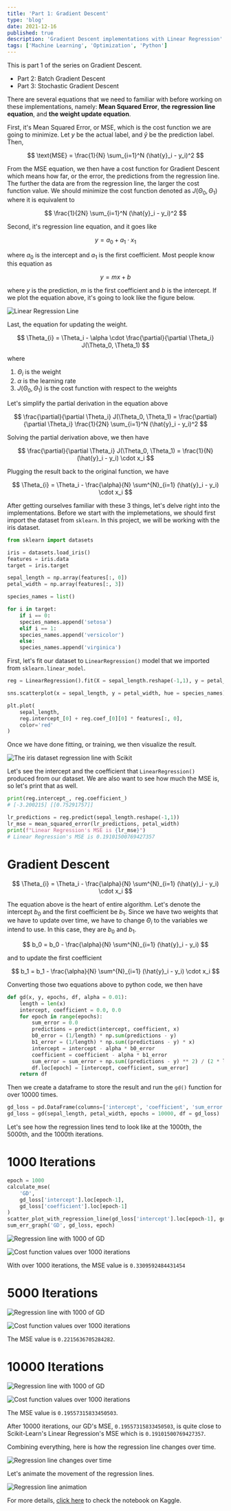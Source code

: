 ```yaml
---
title: 'Part 1: Gradient Descent'
type: 'blog'
date: 2021-12-16
published: true
description: 'Gradient Descent implementations with Linear Regression'
tags: ['Machine Learning', 'Optimization', 'Python']
---
```



This is part 1 of the series on Gradient Descent.

- <Link to="/blog/part-2-batch-gradient-descent">
    Part 2: Batch Gradient Descent
  </Link>
- <Link to="/blog/part-3-stochastic-gradient-descent">
    Part 3: Stochastic Gradient Descent
  </Link>

There are several equations that we need to familiar with before working on these implementations, namely: **Mean Squared Error**, **the regression line equation**, and **the weight update equation**.

First, it's Mean Squared Error, or MSE, which is the cost function we are going to minimize. 
Let $y$ be the actual label, and $\hat{y}$ be the prediction label. 
Then,

$$
    \text{MSE} = \frac{1}{N} \sum_{i=1}^N (\hat{y}_i - y_i)^2
$$

From the MSE equation, we then have a cost function for Gradient Descent which means how far, or the error, the predictions from the regression line.
The further the data are from the regression line, the larger the cost function value.
We should minimize the cost function denoted as $J(\Theta_0, \Theta_1)$ where it is equivalent to

$$
    \frac{1}{2N} \sum_{i=1}^N (\hat{y}_i - y_i)^2
$$

Second, it's regression line equation, and it goes like

$$
    y = a_0 + a_1 \cdot x_1
$$

where $a_0$ is the intercept and $a_1$ is the first coefficient. Most people know this equation as

$$
    y = mx + b
$$

where $y$ is the prediction, $m$ is the first coefficient and $b$ is the intercept.
If we plot the equation above, it's going to look like the figure below.

![Linear Regression Line](./lr.png)

Last, the equation for updating the weight.

$$
\Theta_{i} = \Theta_i - \alpha \cdot \frac{\partial}{\partial \Theta_i} J(\Theta_0, \Theta_1)
$$

where

1. $\Theta_{i}$ is the weight
2. $\alpha$ is the learning rate
3. $J(\Theta_0, \Theta_1)$ is the cost function with respect to the weights

Let's simplify the partial derivation in the equation above

$$
    \frac{\partial}{\partial \Theta_i} J(\Theta_0, \Theta_1) = \frac{\partial}{\partial \Theta_i} \frac{1}{2N} \sum_{i=1}^N (\hat{y}_i - y_i)^2
$$

Solving the partial derivation above, we then have

$$
    \frac{\partial}{\partial \Theta_i} J(\Theta_0, \Theta_1) = \frac{1}{N} (\hat{y}_i - y_i) \cdot x_i
$$

Plugging the result back to the original function, we have

$$
\Theta_{i} = \Theta_i - \frac{\alpha}{N} \sum^{N}_{i=1} (\hat{y}_i - y_i) \cdot x_i
$$

After getting ourselves familiar with these 3 things, let's delve right into the implementations.
Before we start with the implemetations, we should first import the dataset from `sklearn`.
In this project, we will be working with the iris dataset.

```python:title=main.py
from sklearn import datasets

iris = datasets.load_iris()
features = iris.data
target = iris.target

sepal_length = np.array(features[:, 0])
petal_width = np.array(features[:, 3])

species_names = list()

for i in target:
    if i == 0:
    species_names.append('setosa')
    elif i == 1:
    species_names.append('versicolor')
    else:
    species_names.append('virginica')
```

First, let's fit our dataset to `LinearRegression()` model that we imported from `sklearn.linear_model`.

```python:title=main.py
reg = LinearRegression().fit(X = sepal_length.reshape(-1,1), y = petal_width.reshape(-1,1))

sns.scatterplot(x = sepal_length, y = petal_width, hue = species_names)

plt.plot(
    sepal_length,
    reg.intercept_[0] + reg.coef_[0][0] * features[:, 0],
    color='red'
)
```

Once we have done fitting, or training, we then visualize the result.

![The iris dataset regression line with Scikit](./scikit-lr.png)

Let's see the intercept and the coefficient that `LinearRegression()` produced from our dataset.
We are also want to see how much the MSE is, so let's print that as well.

```python:title=main.py
print(reg.intercept_, reg.coefficient_)
# [-3.200215] [[0.75291757]]

lr_predictions = reg.predict(sepal_length.reshape(-1,1))
lr_mse = mean_squared_error(lr_predictions, petal_width)
print(f"Linear Regression's MSE is {lr_mse}")
# Linear Regression's MSE is 0.19101500769427357
```

# Gradient Descent

$$
    \Theta_{i} = \Theta_i - \frac{\alpha}{N} \sum^{N}_{i=1} (\hat{y}_i - y_i) \cdot x_i
$$

The equation above is the heart of entire algorithm.
Let's denote the intercept $b_0$ and the first coefficient be $b_1$.
Since we have two weights that we have to update over time, we have to change $\Theta_i$ to the variables we intend to use.
In this case, they are $b_0$ and $b_1$.

$$
    b_0 = b_0 - \frac{\alpha}{N} \sum^{N}_{i=1} (\hat{y}_i - y_i)
$$

and to update the first coefficient

$$
    b_1 = b_1 - \frac{\alpha}{N} \sum^{N}_{i=1} (\hat{y}_i - y_i) \cdot x_i
$$

Converting those two equations above to python code, we then have

```python
def gd(x, y, epochs, df, alpha = 0.01):
    length = len(x)
    intercept, coefficient = 0.0, 0.0
    for epoch in range(epochs):
        sum_error = 0.0
        predictions = predict(intercept, coefficient, x)
        b0_error = (1/length) * np.sum(predictions - y)
        b1_error = (1/length) * np.sum((predictions - y) * x)
        intercept = intercept - alpha * b0_error
        coefficient = coefficient - alpha * b1_error
        sum_error = sum_error + np.sum((predictions - y) ** 2) / (2 * length)
        df.loc[epoch] = [intercept, coefficient, sum_error]
    return df
```

Then we create a dataframe to store the result and run the `gd()` function for over 10000 times.

```python
gd_loss = pd.DataFrame(columns=['intercept', 'coefficient', 'sum_error'])
gd_loss = gd(sepal_length, petal_width, epochs = 10000, df = gd_loss)
```

Let's see how the regression lines tend to look like at the 1000th, the 5000th, and the 1000th iterations.

# 1000 Iterations

```python
epoch = 1000
calculate_mse(
    'GD',
    gd_loss['intercept'].loc[epoch-1],
    gd_loss['coefficient'].loc[epoch-1]
)
scatter_plot_with_regression_line(gd_loss['intercept'].loc[epoch-1], gd_loss['coefficient'].loc[epoch-1])
sum_err_graph('GD', gd_loss, epoch)
```

![Regression line with 1000 of GD](./scatter-1000.png)

![Cost function values over 1000 iterations](./cost-1000.png)

With over 1000 iterations, the MSE value is `0.3309592484431454`

# 5000 Iterations

![Regression line with 1000 of GD](./scatter-5000.png)

![Cost function values over 1000 iterations](./cost-5000.png)

The MSE value is `0.2215636705284282`.

# 10000 Iterations

![Regression line with 1000 of GD](./scatter-10000.png)

![Cost function values over 1000 iterations](./cost-10000.png)

The MSE value is `0.19557315833450503`.

After 10000 iterations, our GD's MSE, `0.19557315833450503`, is quite close to Scikit-Learn's Linear Regression's MSE which is `0.19101500769427357`.

Combining everything, here is how the regression line changes over time.

![Regression line changes over time](./overall.png)

Let's animate the movement of the regression lines.

![Regression line animation](./gd.gif)

For more details, [click here](https://www.kaggle.com/bijonsetyawan/part-1-gradient-descent) to check the notebook on Kaggle.